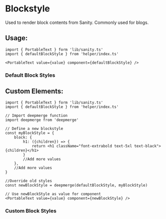 
<Meta title="Components/UI/Blockstyle" />

# Blockstyle

Used to render block contents from Sanity. Commonly used for blogs.

## Usage:

```tsx
import { PortableText } form 'lib/sanity.ts'
import { defaultBlockStyle } from 'helper/index.ts'

<PortableText value={value} component={defaultBlockStyle} />
```

### Default Block Styles

<Canvas of={BlockStories.Primary} />

## Custom Elements:

```tsx
import { PortableText } form 'lib/sanity.ts'
import { defaultBlockStyle } from 'helper/index.ts'

// Import deepmerge function
import deepmerge from 'deepmerge'

// Define a new blockstyle
const myBlockStyle = {
    block: {
        h1: ({children}) => {
            return <h1 className="font-extrabold text-5xl text-black">{children}</h1>
        }
        //Add more values
    },
    //Add more values
}

//Override old styles
const newBlockStyle = deepmerge(defaultBlockStyle, myBlockStyle)

// Use newBlockStyle as value for component
<PortableText value={value} component={newBlockStyle} />
```

### Custom Block Styles

<Canvas of={BlockStories.CustomBlockStyle} />
